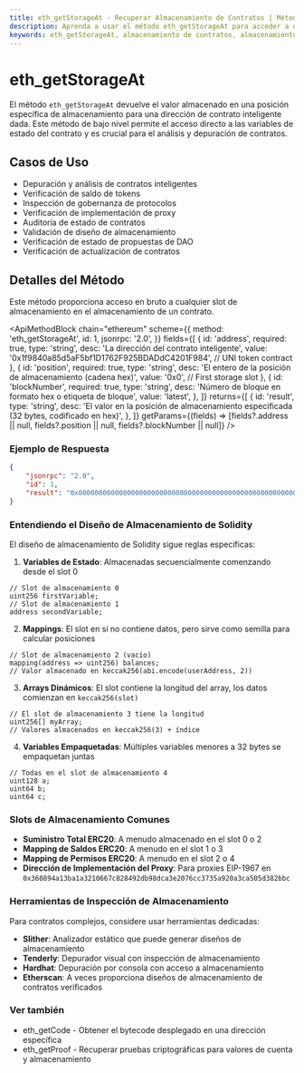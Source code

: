 ```yaml
---
title: eth_getStorageAt - Recuperar Almacenamiento de Contratos | Métodos de API de Ethereum
description: Aprenda a usar el método eth_getStorageAt para acceder a datos de almacenamiento en bruto de contratos inteligentes Ethereum. Incluye explicaciones de diseño de almacenamiento y ejemplos prácticos.
keywords: eth_getStorageAt, almacenamiento de contratos, almacenamiento ethereum, estado de contratos inteligentes, slots de almacenamiento, almacenamiento solidity, acceso a datos blockchain
---
```


# eth_getStorageAt

El método `eth_getStorageAt` devuelve el valor almacenado en una posición específica de almacenamiento para una dirección de contrato inteligente dada. Este método de bajo nivel permite el acceso directo a las variables de estado del contrato y es crucial para el análisis y depuración de contratos.

## Casos de Uso

- Depuración y análisis de contratos inteligentes
- Verificación de saldo de tokens
- Inspección de gobernanza de protocolos
- Verificación de implementación de proxy
- Auditoría de estado de contratos
- Validación de diseño de almacenamiento
- Verificación de estado de propuestas de DAO
- Verificación de actualización de contratos

## Detalles del Método

Este método proporciona acceso en bruto a cualquier slot de almacenamiento en el almacenamiento de un contrato.

<ApiMethodBlock
	chain="ethereum"
	scheme={{
		method: 'eth_getStorageAt',
		id: 1,
		jsonrpc: '2.0',
	}}
	fields={[
		{
			id: 'address',
			required: true,
			type: 'string',
			desc: 'La dirección del contrato inteligente',
			value: '0x1f9840a85d5aF5bf1D1762F925BDADdC4201F984', // UNI token contract
		},
		{
			id: 'position',
			required: true,
			type: 'string',
			desc: 'El entero de la posición de almacenamiento (cadena hex)',
			value: '0x0', // First storage slot
		},
		{
			id: 'blockNumber',
			required: true,
			type: 'string',
			desc: 'Número de bloque en formato hex o etiqueta de bloque',
			value: 'latest',
		},
	]}
	returns={[
		{
			id: 'result',
			type: 'string',
			desc: 'El valor en la posición de almacenamiento especificada (32 bytes, codificado en hex)',
		},
	]}
	getParams={(fields) => [fields?.address || null, fields?.position || null, fields?.blockNumber || null]}
/>

### Ejemplo de Respuesta

```json
{
	"jsonrpc": "2.0",
	"id": 1,
	"result": "0x000000000000000000000000000000000000000000000000000000000000000a"
}
```

### Entendiendo el Diseño de Almacenamiento de Solidity

El diseño de almacenamiento de Solidity sigue reglas específicas:

1. **Variables de Estado**: Almacenadas secuencialmente comenzando desde el slot 0

```solidity
// Slot de almacenamiento 0
uint256 firstVariable;
// Slot de almacenamiento 1
address secondVariable;
```

2. **Mappings**: El slot en sí no contiene datos, pero sirve como semilla para calcular posiciones

```solidity
// Slot de almacenamiento 2 (vacío)
mapping(address => uint256) balances;
// Valor almacenado en keccak256(abi.encode(userAddress, 2))
```

3. **Arrays Dinámicos**: El slot contiene la longitud del array, los datos comienzan en `keccak256(slot)`

```solidity
// El slot de almacenamiento 3 tiene la longitud
uint256[] myArray;
// Valores almacenados en keccak256(3) + índice
```

4. **Variables Empaquetadas**: Múltiples variables menores a 32 bytes se empaquetan juntas

```solidity
// Todas en el slot de almacenamiento 4
uint128 a;
uint64 b;
uint64 c;
```

### Slots de Almacenamiento Comunes

- **Suministro Total ERC20**: A menudo almacenado en el slot 0 o 2
- **Mapping de Saldos ERC20**: A menudo en el slot 1 o 3
- **Mapping de Permisos ERC20**: A menudo en el slot 2 o 4
- **Dirección de Implementación del Proxy**: Para proxies EIP-1967 en `0x360894a13ba1a3210667c828492db98dca3e2076cc3735a920a3ca505d382bbc`

### Herramientas de Inspección de Almacenamiento

Para contratos complejos, considere usar herramientas dedicadas:

- **Slither**: Analizador estático que puede generar diseños de almacenamiento
- **Tenderly**: Depurador visual con inspección de almacenamiento
- **Hardhat**: Depuración por consola con acceso a almacenamiento
- **Etherscan**: A veces proporciona diseños de almacenamiento de contratos verificados

### Ver también

- <Link to="/docs/ethereum/core-methods/eth_getCode" title="Recuperar bytecode de contrato inteligente">eth_getCode</Link> - Obtener el bytecode desplegado en una dirección específica
- <Link to="/docs/ethereum/core-methods/eth_getProof" title="Generar pruebas Merkle para datos de cuenta">eth_getProof</Link> - Recuperar pruebas criptográficas para valores de cuenta y almacenamiento
